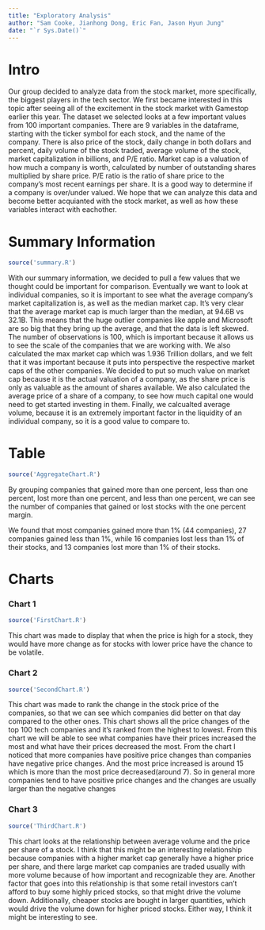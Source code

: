 ```yaml
---
title: "Exploratory Analysis"
author: "Sam Cooke, Jianhong Dong, Eric Fan, Jason Hyun Jung"
date: "`r Sys.Date()`"
---
```

# Intro
  Our group decided to analyze data from the stock market, more specifically, the biggest players in the tech sector. We first became interested in this topic after seeing all of the excitement in the stock market with Gamestop earlier this year. The dataset we selected looks at a few important values from 100 important companies. There are 9 variables in the dataframe, starting with the ticker symbol for each stock, and the name of the company. There is also price of the stock, daily change in both dollars and percent, daily volume of the stock traded, average volume of the stock, market capitalization in billions, and P/E ratio. Market cap is a valuation of how much a company is worth, calculated by number of outstanding shares multiplied by share price. P/E ratio is the ratio of share price to the company's most recent earnings per share. It is a good way to determine if a company is over/under valued. We hope that we can analyze this data and become better acquianted with the stock market, as well as how these variables interact with eachother. 


# Summary Information

```r
source('summary.R')
```

With our summary information, we decided to pull a few values that we thought could be important for comparison. Eventually we want to look at individual companies, so it is important to see what the average company's market capitalization is, as well as the median market cap. It's very clear that the average market cap is much larger than the median, at 94.6B vs 32.1B. This means that the huge outlier companies like apple and Microsoft are so big that they bring up the average, and that the data is left skewed. The number of observations is 100, which is important because it allows us to see the scale of the companies that we are working with. We also calculated the max market cap which was 1.936 Trillion dollars, and we felt that it was important because it puts into perspective the respective market caps of the other companies. We decided to put so much value on market cap because it is the actual valuation of a company, as the share price is only as valuable as the amount of shares available. We also calculated the average price of a share of a company, to see how much capital one would need to get started investing in them. Finally, we calcualted average volume, because it is an extremely important factor in the liquidity of an individual company, so it is a good value to compare to.

# Table


```r
source('AggregateChart.R')
```

By grouping companies that gained more than one percent, less than one percent, lost more than one percent, and less than one percent, we can see the number of companies that gained or lost stocks with the one percent margin.

We found that most companies gained more than 1% (44 companies), 27 companies gained less than 1%, while 16 companies lost less than 1% of their stocks, and 13 companies lost more than 1% of their stocks.

# Charts



### Chart 1

```r
source('FirstChart.R')
```

This chart was made to display that when the price is high for a stock, they would have more change as for stocks with lower price have the chance to be volatile. 



### Chart 2

```r
source('SecondChart.R')
```

This chart was made to rank the change in the stock price of the companies, so that we can see which companies did better on that day compared to the other ones.
This chart shows all the price changes of the top 100 tech companies and it’s ranked from the highest to lowest. From this chart we will be able to see what companies have their prices increased the most and what have their prices decreased the most. From the chart I noticed that more companies have  positive price changes than companies have negative price changes. And the most price increased is around 15 which is more than the most price decreased(around 7). So in general more companies tend to have positive price changes and the changes are usually larger than the negative changes




### Chart 3

```r
source('ThirdChart.R')
```

This chart looks at the relationship between average volume and the price per share of
a stock. I think that this might be an interesting relationship because companies with a
higher market cap generally have a higher price per share, and there large market cap companies
are traded usually with more volume because of how important and recognizable they are.
Another factor that goes into this relationship is that some retail investors can't afford
to buy some highly priced stocks, so that might drive the volume down. Additionally,
cheaper stocks are bought in larger quantities, which would drive the volume down for higher priced stocks. Either way, I think it might be interesting to see.